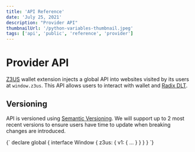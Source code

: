 ```yaml
---
title: 'API Reference'
date: 'July 25, 2021'
description: "Provider API"
thumbnailUrl: '/python-variables-thumbnail.jpeg'
tags: ['api', 'public', 'reference', 'provider']
---
```


# Provider API

[Z3US](https://z3us.com) wallet extension injects a global API into websites visited by its users at `window.z3us`. This API allows users to interact with wallet and [Radix DLT](https://www.radixdlt.com/).

## Versioning

API is versioned using [Semantic Versioning](https://semver.org/). We will support up to 2 most recent versions to ensure users have time to update when breaking changes are introduced.

<SyntaxHighlighter language="typescript">
	{`
declare global {
	interface Window {
		z3us: {
			v1: { ... }
		}
	}
}
  `}
</SyntaxHighlighter>
